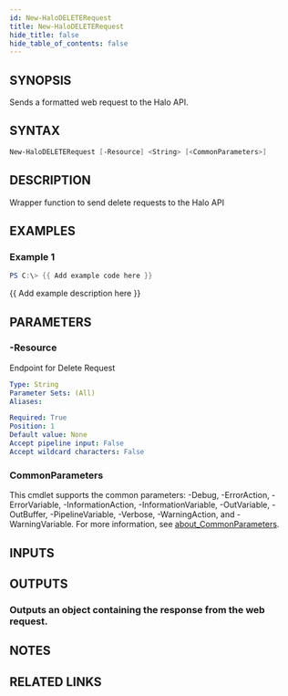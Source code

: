 ```yaml
---
id: New-HaloDELETERequest
title: New-HaloDELETERequest
hide_title: false
hide_table_of_contents: false
---
```


## SYNOPSIS

Sends a formatted web request to the Halo API.

## SYNTAX

```powershell
New-HaloDELETERequest [-Resource] <String> [<CommonParameters>]
```

## DESCRIPTION

Wrapper function to send delete requests to the Halo API

## EXAMPLES

### Example 1

```powershell
PS C:\> {{ Add example code here }}
```

{{ Add example description here }}

## PARAMETERS

### -Resource

Endpoint for Delete Request

```yaml
Type: String
Parameter Sets: (All)
Aliases:

Required: True
Position: 1
Default value: None
Accept pipeline input: False
Accept wildcard characters: False
```

### CommonParameters

This cmdlet supports the common parameters: -Debug, -ErrorAction, -ErrorVariable, -InformationAction, -InformationVariable, -OutVariable, -OutBuffer, -PipelineVariable, -Verbose, -WarningAction, and -WarningVariable. For more information, see [about_CommonParameters](http://go.microsoft.com/fwlink/?LinkID=113216).

## INPUTS

## OUTPUTS

### Outputs an object containing the response from the web request.

## NOTES

## RELATED LINKS
